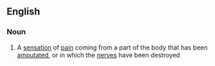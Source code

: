 ==English==

===Noun===
{{wikipedia}}
{{en-noun|sg=[[phantom]] [[pain]]}}

# A [[sensation]] of [[pain]] coming from a part of the body that has been [[amputate]]d, or in which the [[nerve]]s have been destroyed